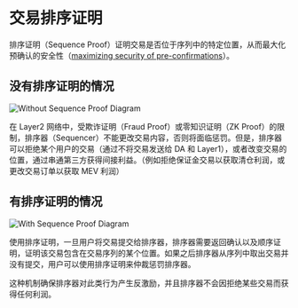 # 交易排序证明

排序证明（Sequence Proof）证明交易是否位于序列中的特定位置，从而最大化预确认的安全性（[maximizing security of pre-confirmations](https://vitalik.eth.limo/general/2021/01/05/rollup.html)）。

## 没有排序证明的情况

![Without Sequence Proof Diagram](/docs/without-sequence-proof.png)

在 Layer2 网络中，受欺诈证明（Fraud Proof）或零知识证明（ZK Proof）的限制，排序器（Sequencer）不能更改交易内容，否则将面临惩罚。但是，排序器可以拒绝某个用户的交易（通过不将交易发送给 DA 和 Layer1），或者改变交易的位置，通过串通第三方获得间接利益。（例如拒绝保证金交易以获取清仓利润，或更改交易订单以获取 MEV 利润）

## 有排序证明的情况

![With Sequence Proof Diagram](/docs/with-sequence-proof.png)

使用排序证明，一旦用户将交易提交给排序器，排序器需要返回确认以及顺序证明，证明该交易包含在交易序列的某个位置。如果之后排序器从序列中取出交易并没有提交，用户可以使用排序证明来仲裁惩罚排序器。

这种机制确保排序器对此类行为产生反激励，并且排序器不会因拒绝某些交易而获得任何利润。
